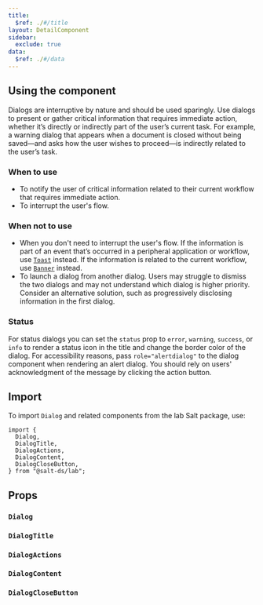 ```yaml
---
title:
  $ref: ./#/title
layout: DetailComponent
sidebar:
  exclude: true
data:
  $ref: ./#/data
---
```


## Using the component

Dialogs are interruptive by nature and should be used sparingly. Use dialogs to present or gather critical information that requires immediate action, whether it’s directly or indirectly part of the user’s current task. For example, a warning dialog that appears when a document is closed without being saved—and asks how the user wishes to proceed—is indirectly related to the user’s task.

### When to use

- To notify the user of critical information related to their current workflow that requires immediate action.
- To interrupt the user's flow.

### When not to use

- When you don't need to interrupt the user's flow. If the information is part of an event that’s occurred in a peripheral application or workflow, use [`Toast`](../toast) instead. If the information is related to the current workflow, use [`Banner`](../banner) instead.
- To launch a dialog from another dialog. Users may struggle to dismiss the two dialogs and may not understand which dialog is higher priority. Consider an alternative solution, such as progressively disclosing information in the first dialog.

### Status

For status dialogs you can set the `status` prop to `error`, `warning`, `success`, or `info` to render a status icon in the title and change the border color of the dialog. For accessibility reasons, pass `role="alertdialog"` to the dialog component when rendering an alert dialog. You should rely on users' acknowledgment of the message by clicking the action button.

## Import

To import `Dialog` and related components from the lab Salt package, use:

```
import {
  Dialog,
  DialogTitle,
  DialogActions,
  DialogContent,
  DialogCloseButton,
} from "@salt-ds/lab";
```

## Props

### `Dialog`

<PropsTable packageName="lab" componentName="Dialog" />

### `DialogTitle`

<PropsTable packageName="lab" componentName="DialogTitle" />

### `DialogActions`

<PropsTable packageName="lab" componentName="DialogActions" />

### `DialogContent`

<PropsTable packageName="lab" componentName="DialogContent" />

### `DialogCloseButton`

<PropsTable packageName="lab" componentName="DialogCloseButton" />
